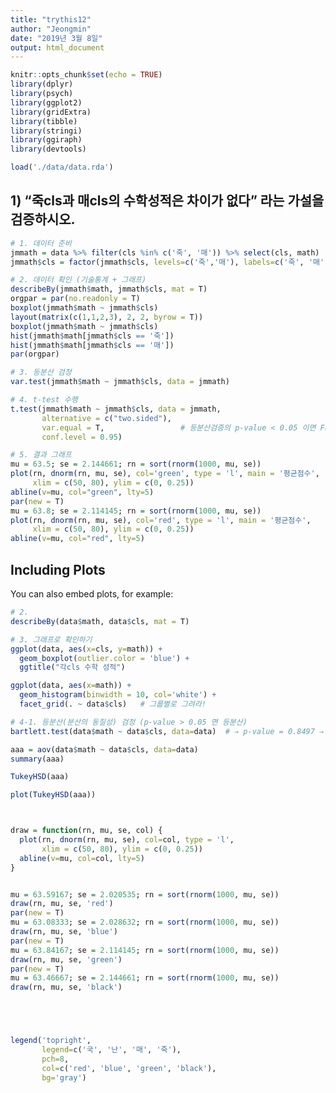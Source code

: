 ```yaml
---
title: "trythis12"
author: "Jeongmin"
date: "2019년 3월 8일"
output: html_document
---
```


```r
knitr::opts_chunk$set(echo = TRUE)
library(dplyr)
library(psych)
library(ggplot2)
library(gridExtra)
library(tibble)
library(stringi)
library(ggiraph)
library(devtools)

load('./data/data.rda')

```

## 1) "죽cls과 매cls의 수학성적은 차이가 없다" 라는 가설을 검증하시오.

```r


# 1. 데이터 준비
jmmath = data %>% filter(cls %in% c('죽', '매')) %>% select(cls, math)
jmmath$cls = factor(jmmath$cls, levels=c('죽','매'), labels=c('죽', '매'))

# 2. 데이터 확인 (기술통계 + 그래프)
describeBy(jmmath$math, jmmath$cls, mat = T)
orgpar = par(no.readonly = T)
boxplot(jmmath$math ~ jmmath$cls)
layout(matrix(c(1,1,2,3), 2, 2, byrow = T))
boxplot(jmmath$math ~ jmmath$cls)
hist(jmmath$math[jmmath$cls == '죽'])
hist(jmmath$math[jmmath$cls == '매'])
par(orgpar)

# 3. 등분산 검정
var.test(jmmath$math ~ jmmath$cls, data = jmmath)

# 4. t-test 수행
t.test(jmmath$math ~ jmmath$cls, data = jmmath,
       alternative = c("two.sided"),
       var.equal = T,                 # 등분산검증의 p-value < 0.05 이면 False로!
       conf.level = 0.95)

# 5. 결과 그래프 
mu = 63.5; se = 2.144661; rn = sort(rnorm(1000, mu, se))
plot(rn, dnorm(rn, mu, se), col='green', type = 'l', main = '평균점수',
     xlim = c(50, 80), ylim = c(0, 0.25)) 
abline(v=mu, col="green", lty=5)
par(new = T)  
mu = 63.8; se = 2.114145; rn = sort(rnorm(1000, mu, se))
plot(rn, dnorm(rn, mu, se), col='red', type = 'l', main = '평균점수',
     xlim = c(50, 80), ylim = c(0, 0.25))
abline(v=mu, col="red", lty=5)

```

## Including Plots

You can also embed plots, for example:

```r
# 2. 
describeBy(data$math, data$cls, mat = T)

# 3. 그래프로 확인하기
ggplot(data, aes(x=cls, y=math)) +
  geom_boxplot(outlier.color = 'blue') +
  ggtitle("각cls 수학 성적")

ggplot(data, aes(x=math)) +
  geom_histogram(binwidth = 10, col='white') +
  facet_grid(. ~ data$cls)   # 그룹별로 그려라!

# 4-1. 등분산(분산의 동질성) 검정 (p-value > 0.05 면 등분산)
bartlett.test(data$math ~ data$cls, data=data)  # ⇒ p-value = 0.8497 ⇒ 약 85% 동질하다

aaa = aov(data$math ~ data$cls, data=data)
summary(aaa)   

TukeyHSD(aaa)

plot(TukeyHSD(aaa)) 



draw = function(rn, mu, se, col) {
  plot(rn, dnorm(rn, mu, se), col=col, type = 'l',
       xlim = c(50, 80), ylim = c(0, 0.25))
  abline(v=mu, col=col, lty=5)
}


mu = 63.59167; se = 2.020535; rn = sort(rnorm(1000, mu, se))
draw(rn, mu, se, 'red')
par(new = T)
mu = 63.08333; se = 2.028632; rn = sort(rnorm(1000, mu, se))
draw(rn, mu, se, 'blue')
par(new = T)
mu = 63.84167; se = 2.114145; rn = sort(rnorm(1000, mu, se))
draw(rn, mu, se, 'green')
par(new = T)
mu = 63.46667; se = 2.144661; rn = sort(rnorm(1000, mu, se))
draw(rn, mu, se, 'black')





legend('topright',
       legend=c('국', '난', '매', '죽'),
       pch=8,
       col=c('red', 'blue', 'green', 'black'),
       bg='gray')



```
